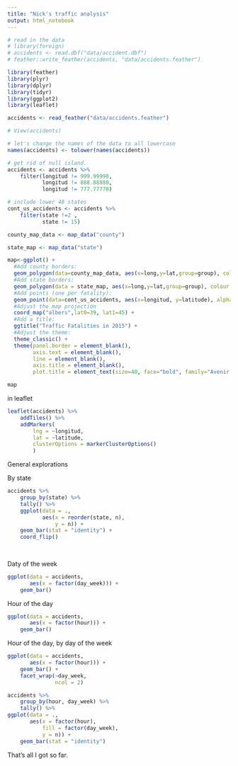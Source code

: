 ```yaml
---
title: "Nick's traffic analysis"
output: html_notebook
---
```


```r
# read in the data
# library(foreign)
# accidents <- read.dbf("data/accident.dbf")
# feather::write_feather(accidents, "data/accidents.feather")

```

```r
library(feather)
library(plyr)
library(dplyr)
library(tidyr)
library(ggplot2)
library(leaflet)

```

```r

accidents <- read_feather("data/accidents.feather")

```


```r

# View(accidents)

# let's change the names of the data to all lowercase
names(accidents) <- tolower(names(accidents))

# get rid of null island.
accidents <- accidents %>% 
    filter(longitud != 999.99990,
           longitud != 888.88880,
           longitud != 777.77770)

```

```r
# include lower 48 states
cont_us_accidents <- accidents %>%
    filter(state !=2 ,
           state != 15)

```

```r

county_map_data <- map_data("county")

state_map <- map_data("state")

```

```r

map<-ggplot() + 
  #Add county borders:
  geom_polygon(data=county_map_data, aes(x=long,y=lat,group=group), colour = alpha("grey", 1/4), size = 0.2, fill = NA) +
  #Add state borders:
  geom_polygon(data = state_map, aes(x=long,y=lat,group=group), colour = "grey", fill = NA) +
  #Add points (one per fatality):
  geom_point(data=cont_us_accidents, aes(x=longitud, y=latitude), alpha=0.05, size=0.5, col="red") +
  #Adjust the map projection
  coord_map("albers",lat0=39, lat1=45) +
  #Add a title:
  ggtitle("Traffic Fatalities in 2015") +
  #Adjust the theme:
  theme_classic() +
  theme(panel.border = element_blank(),
        axis.text = element_blank(),
        line = element_blank(),
        axis.title = element_blank(),
        plot.title = element_text(size=40, face="bold", family="Avenir Next"))

```

```r

map

```

in leaflet

```r

leaflet(accidents) %>%
    addTiles() %>%
    addMarkers(
        lng = ~longitud,
        lat = ~latitude,
        clusterOptions = markerClusterOptions()
        )

```

General explorations

By state

```r

accidents %>%
    group_by(state) %>%
    tally() %>%
    ggplot(data = .,
           aes(x = reorder(state, n),
               y = n)) + 
    geom_bar(stat = "identity") + 
    coord_flip()
               
           
```

Daty of the week

```r

ggplot(data = accidents,
       aes(x = factor(day_week))) + 
    geom_bar()

```

Hour of the day

```r

ggplot(data = accidents,
       aes(x = factor(hour))) + 
    geom_bar()

```

Hour of the day, by day of the week

```r

ggplot(data = accidents,
       aes(x = factor(hour))) + 
    geom_bar() + 
    facet_wrap(~day_week,
               ncol = 2)

```

```r

accidents %>%
    group_by(hour, day_week) %>%
    tally() %>%
ggplot(data = .,
       aes(x = factor(hour),
           fill = factor(day_week),
           y = n)) + 
    geom_bar(stat = "identity")


```

That's all I got so far.